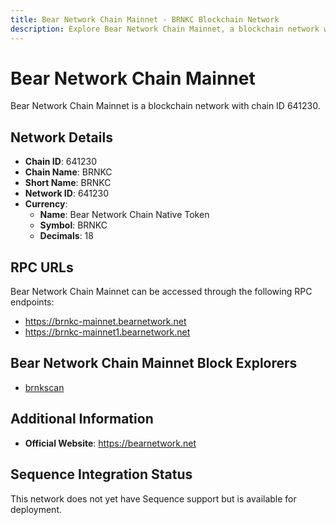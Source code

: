 ```yaml
--- 
title: Bear Network Chain Mainnet - BRNKC Blockchain Network
description: Explore Bear Network Chain Mainnet, a blockchain network with chain ID 641230. Learn about its native currency, Bear Network Chain Native Token, and how to interact with the network.
---
```


# Bear Network Chain Mainnet

Bear Network Chain Mainnet is a blockchain network with chain ID 641230.

## Network Details

- **Chain ID**: 641230
- **Chain Name**: BRNKC
- **Short Name**: BRNKC
- **Network ID**: 641230
- **Currency**: 
  - **Name**: Bear Network Chain Native Token
  - **Symbol**: BRNKC
  - **Decimals**: 18

## RPC URLs

Bear Network Chain Mainnet can be accessed through the following RPC endpoints:

- https://brnkc-mainnet.bearnetwork.net
- https://brnkc-mainnet1.bearnetwork.net

## Bear Network Chain Mainnet Block Explorers

- [brnkscan](https://brnkscan.bearnetwork.net)

## Additional Information

- **Official Website**: https://bearnetwork.net

## Sequence Integration Status

This network does not yet have Sequence support but is available for deployment.
